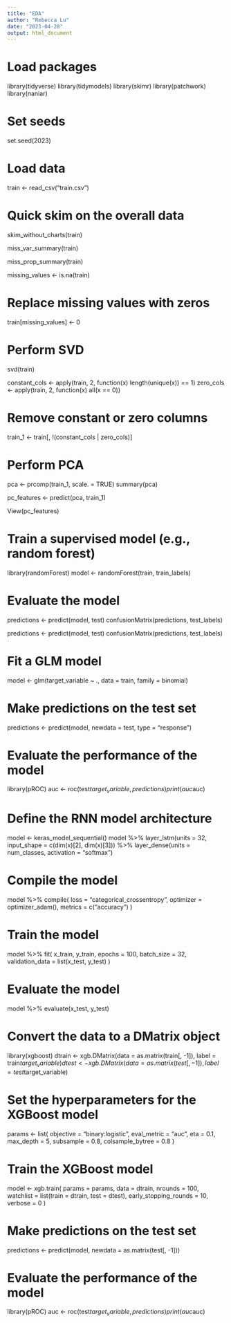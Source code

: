 ```yaml
---
title: "EDA"
author: "Rebecca Lu"
date: "2023-04-28"
output: html_document
---
```


# Load packages 
library(tidyverse)
library(tidymodels)
library(skimr)
library(patchwork)
library(naniar)

# Set seeds
set.seed(2023)

# Load data
train <- read_csv("train.csv")

# Quick skim on the overall data 
skim_without_charts(train)

miss_var_summary(train)

miss_prop_summary(train)

missing_values <- is.na(train)


# Replace missing values with zeros
train[missing_values] <- 0

# Perform SVD
svd(train)

constant_cols <- apply(train, 2, function(x) length(unique(x)) == 1)
zero_cols <- apply(train, 2, function(x) all(x == 0))

# Remove constant or zero columns
train_1 <- train[, !(constant_cols | zero_cols)]

# Perform PCA
pca <- prcomp(train_1, scale. = TRUE)
summary(pca)

pc_features <- predict(pca, train_1)

View(pc_features)

# Train a supervised model (e.g., random forest)
library(randomForest)
model <- randomForest(train, train_labels)

# Evaluate the model
predictions <- predict(model, test)
confusionMatrix(predictions, test_labels)

predictions <- predict(model, test)
confusionMatrix(predictions, test_labels)

# Fit a GLM model
model <- glm(target_variable ~ ., data = train, family = binomial)

# Make predictions on the test set
predictions <- predict(model, newdata = test, type = "response")

# Evaluate the performance of the model
library(pROC)
auc <- roc(test$target_variable, predictions)
print(auc$auc)

# Define the RNN model architecture
model <- keras_model_sequential()
model %>%
  layer_lstm(units = 32, input_shape = c(dim(x)[2], dim(x)[3])) %>%
  layer_dense(units = num_classes, activation = "softmax")

# Compile the model
model %>% compile(
  loss = "categorical_crossentropy",
  optimizer = optimizer_adam(),
  metrics = c("accuracy")
)

# Train the model
model %>% fit(
  x_train, y_train,
  epochs = 100,
  batch_size = 32,
  validation_data = list(x_test, y_test)
)

# Evaluate the model
model %>% evaluate(x_test, y_test)


# Convert the data to a DMatrix object
library(xgboost)
dtrain <- xgb.DMatrix(data = as.matrix(train[, -1]), label = train$target_variable)
dtest <- xgb.DMatrix(data = as.matrix(test[, -1]), label = test$target_variable)

# Set the hyperparameters for the XGBoost model
params <- list(
  objective = "binary:logistic",
  eval_metric = "auc",
  eta = 0.1,
  max_depth = 5,
  subsample = 0.8,
  colsample_bytree = 0.8
)

# Train the XGBoost model
model <- xgb.train(
  params = params,
  data = dtrain,
  nrounds = 100,
  watchlist = list(train = dtrain, test = dtest),
  early_stopping_rounds = 10,
  verbose = 0
)

# Make predictions on the test set
predictions <- predict(model, newdata = as.matrix(test[, -1]))

# Evaluate the performance of the model
library(pROC)
auc <- roc(test$target_variable, predictions)
print(auc$auc)